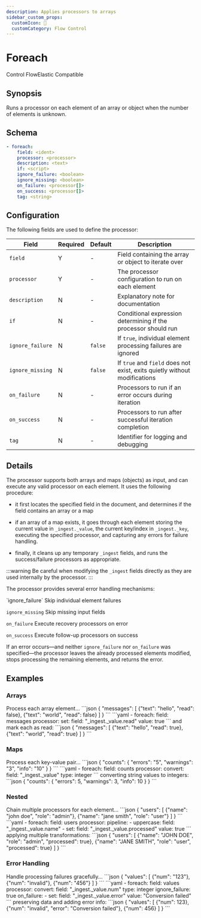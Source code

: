 ```yaml
---
description: Applies processors to arrays
sidebar_custom_props: 
  customIcon: 🔄
  customCategory: Flow Control
---
```


# Foreach

<span className="theme-doc-version-badge badge badge--primary">Control Flow</span><span className="theme-doc-version-badge badge badge--secondary">Elastic Compatible</span>

## Synopsis

Runs a processor on each element of an array or object when the number of elements is unknown.

## Schema

```yaml {2-3}
- foreach:
    field: <ident>
    processor: <processor>
    description: <text>
    if: <script>
    ignore_failure: <boolean>
    ignore_missing: <boolean>
    on_failure: <processor[]>
    on_success: <processor[]>
    tag: <string>
```

## Configuration

The following fields are used to define the processor:

|Field|Required|Default|Description|
|---|---|---|---|
|`field`|Y|-|Field containing the array or object to iterate over|
|`processor`|Y|-|The processor configuration to run on each element|
|`description`|N|-|Explanatory note for documentation|
|`if`|N|-|Conditional expression determining if the processor should run|
|`ignore_failure`|N|`false`|If `true`, individual element processing failures are ignored|
|`ignore_missing`|N|`false`|If `true` and `field` does not exist, exits quietly without modifications|
|`on_failure`|N|-|Processors to run if an error occurs during iteration|
|`on_success`|N|-|Processors to run after successful iteration completion|
|`tag`|N|-|Identifier for logging and debugging|

## Details

The processor supports both arrays and maps (objects) as input, and can execute any valid processor on each element. It uses the following procedure:

* it first locates the specified field in the document, and determines if the field contains an array or a map

* if an array of a map exists, it goes through each element storing the current value in `_ingest._value`, the current key/index in `_ingest._key`, executing the specified processor, and capturing any errors for failure handling. 

* finally, it cleans up any temporary `_ingest` fields, and runs the success/failure processors as appropriate.

:::warning
Be careful when modifying the `_ingest` fields directly as they are used internally by the processor.
:::

The processor provides several error handling mechanisms:

<TermTable>
  <TermCol>`ignore_failure`</TermCol>
  <DefCol>Skip individual element failures</DefCol>

  <TermCol>`ignore_missing`</TermCol>
  <DefCol>Skip missing input fields</DefCol>

  <TermCol>`on_failure`</TermCol>
  <DefCol>Execute recovery processors on error</DefCol>

  <TermCol>`on_success`</TermCol>
  <DefCol>Execute follow-up processors on success</DefCol>
</TermTable>

If an error occurs&mdash;and neither `ignore_failure` nor `on_failure` was specified&mdash;the processor leaves the already processed elements modified, stops processing the remaining elements, and returns the error.

## Examples

### Arrays

<ExampleGrid>
  <CommentCol>
    Process each array element...
  </CommentCol>
  <CodeCol>
    ```json
    {
      "messages": [
        {"text": "hello", "read": false},
        {"text": "world", "read": false}
      ]
    }
    ```
    ```yaml
    - foreach:
        field: messages
        processor:
          set:
            field: "_ingest._value.read"
            value: true
      ```
  </CodeCol>
  <CommentCol>
    and mark each as read:
  </CommentCol>
  <CodeCol>
    ```json
    {
      "messages": [
        {"text": "hello", "read": true},
        {"text": "world", "read": true}
      ]
    }
    ```
  </CodeCol>
</ExampleGrid>

### Maps

<ExampleGrid>
  <CommentCol>
    Process each key-value pair...
  </CommentCol>
  <CodeCol>
    ```json
    {
      "counts": {
        "errors": "5",
        "warnings": "3",
        "info": "10"
      }
    }
    ```
    ```yaml
    - foreach:
        field: counts
        processor:
          convert:
            field: "_ingest._value"
            type: integer
    ```
  </CodeCol>
  <CommentCol>
    converting string values to integers:
  </CommentCol>
  <CodeCol>
    ```json
    {
      "counts": {
        "errors": 5,
        "warnings": 3,
        "info": 10
      }
    }
    ```
  </CodeCol>
</ExampleGrid>

### Nested

<ExampleGrid>
  <CommentCol>
    Chain multiple processors for each element...
  </CommentCol>
  <CodeCol>
    ```json
    {
      "users": [
        {"name": "john doe", "role": "admin"},
        {"name": "jane smith", "role": "user"}
      ]
    }
    ```
    ```yaml
    - foreach:
        field: users
        processor:
          pipeline:
            - uppercase:
                field: "_ingest._value.name"
            - set:
                field: "_ingest._value.processed"
                value: true
    ```
  </CodeCol>
  <CommentCol>
    applying multiple transformations:
  </CommentCol>
  <CodeCol>
    ```json
    {
      "users": [
        {"name": "JOHN DOE", "role": "admin", "processed": true},
        {"name": "JANE SMITH", "role": "user", "processed": true}
      ]
    }
    ```
  </CodeCol>
</ExampleGrid>

### Error Handling

<ExampleGrid>
  <CommentCol>
    Handle processing failures gracefully...
  </CommentCol>
  <CodeCol>
    ```json
    {
      "values": [
        {"num": "123"},
        {"num": "invalid"},
        {"num": "456"}
      ]
    }
    ```
    ```yaml
    - foreach:
        field: values
        processor:
          convert:
            field: "_ingest._value.num"
            type: integer
        ignore_failure: true
        on_failure:
          - set:
              field: "_ingest._value.error"
              value: "Conversion failed"
    ```
  </CodeCol>
  <CommentCol>
    preserving data and adding error info:
  </CommentCol>
  <CodeCol>
    ```json
    {
      "values": [
        {"num": 123},
        {"num": "invalid", "error": "Conversion failed"},
        {"num": 456}
      ]
    }
    ```
  </CodeCol>
</ExampleGrid>
